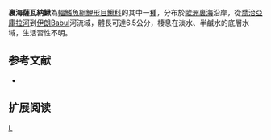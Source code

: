 {{Speciesbox 
| taxon = Sabanejewia caspia
| status = NE
| status_system = IUCN3.1
| authority =  [[Eichwald|Eichwald]], 1838
| synonyms = *''Cobitis caspia ,Eichwald, 1838 ''
}}
'''裏海薩瓦納鰍'''為[[輻鰭魚綱|輻鰭魚綱]][[鯉形目|鯉形目]][[鰍科|鰍科]]的其中一[[種|種]]，分布於[[歐洲|歐洲]][[裏海|裏海]]沿岸，從[[喬治亞|喬治亞]][[庫拉河|庫拉河]]到[[伊朗|伊朗]]Babul河流域，體長可達6.5公分，棲息在淡水、半鹹水的底層水域，生活習性不明。

==参考文献==
{{refbegin}}
*{{FishBase_species|genus=Sabanejewia|species=caspia|year=2014|month=2}}
{{refend}}

== 扩展阅读 ==
{{refbegin}}
{{wikispecies-inline|Sabanejewia caspia |裏海薩瓦納鰍}}
{{refend}}
{{Taxonbar|from=Q258905}}

[[Category:薩瓦納鰍屬|L]]